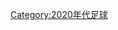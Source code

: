 {{portal|足球}}
{{Commons category|2022 in association football}}
{{yearcat}}
{{year by category
|m=2
|c=0
|d=2
|y=2
|cat=足球
|sortkey=足球
|parent=21世纪各年足球
|subcat=2022年體育
}}

[[Category:2020年代足球|Category:2020年代足球]]